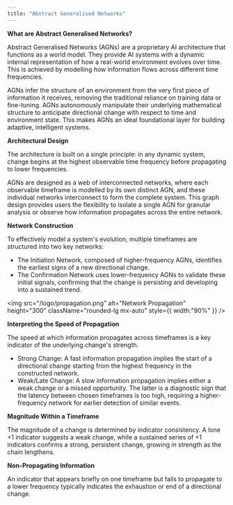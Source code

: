 ```yaml
---
title: "Abstract Generalised Networks"
---
```


**What are Abstract Generalised Networks?**

Abstract Generalised Networks (AGNs) are a proprietary AI architecture that functions as a world model. They provide AI systems with a dynamic internal representation of how a real-world environment evolves over time. This is achieved by modelling how information flows across different time frequencies.

AGNs infer the structure of an environment from the very first piece of information it receives, removing the traditional reliance on training data or fine-tuning. AGNs autonomously manipulate their underlying mathematical structure to anticipate directional change with respect to time and environment state. This makes AGNs an ideal foundational layer for building adaptive, intelligent systems.

**Architectural Design**

The architecture is built on a single principle: in any dynamic system, change begins at the highest observable time frequency before propagating to lower frequencies. 

AGNs are designed as a web of interconnected networks, where each observable timeframe is modelled by its own distinct AGN, and these individual networks interconnect to form the complete system. This graph design provides users the flexibility to isolate a single AGN for granular analysis or observe how information propagates across the entire network.

**Network Construction**

To effectively model a system's evolution, multiple timeframes are structured into two key networks:

- The Initiation Network, composed of higher-frequency AGNs, identifies the earliest signs of a new directional change.
- The Confirmation Network uses lower-frequency AGNs to validate these initial signals, confirming that the change is persisting and developing into a sustained trend.

<img
  src="/logo/propagation.png"
  alt="Network Propagation"
  height="300"
  className="rounded-lg mx-auto"
  style={{ width:"90%" }}
/>

<div style={{ textAlign:"center" }} />

**Interpreting the Speed of Propagation**

The speed at which information propagates across timeframes is a key indicator of the underlying change's strength.

- Strong Change: A fast information propagation implies the start of a directional change starting from the highest frequency in the constructed network.
- Weak/Late Change: A slow information propagation implies either a weak change or a missed opportunity. The latter is a diagnostic sign that the latency between chosen timeframes is too high, requiring a higher-frequency network for earlier detection of similar events.

**Magnitude Within a Timeframe**

The magnitude of a change is determined by indicator consistency. A lone \+1 indicator suggests a weak change, while a sustained series of \+1 indicators confirms a strong, persistent change, growing in strength as the chain lengthens.

**Non-Propagating Information**

An indicator that appears briefly on one timeframe but fails to propagate to a lower frequency typically indicates the exhaustion or end of a directional change.
